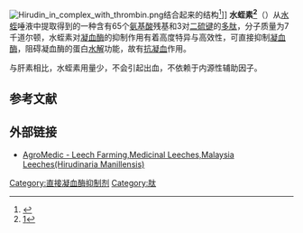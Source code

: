 {{Expand |time=2011-09-16T06:09:49+00:00 }}
{{NoteTA|G1=Chemistry}}
[[Image:Hirudin_in_complex_with_thrombin.png|thumb]]结合起来的结构<ref>{{PDB|4HTC}}</ref>]]
{{Infobox protein family
| Symbol = 水蛭素
| image = PDB 1dwc EBI.jpg
| width = 
| caption = 呃人的
| Pfam = PF00713
| Pfam_clan =  
| InterPro = IPR000429
| SMART = 
| PROSITE = 
| MEROPS = 
| SCOP = 4htc
| TCDB = 
| OPM family = 
| OPM protein = 
| CAZy = 
| CDD = 
}}
'''水蛭素<ref>[http://www.term.gov.cn/pages/homepage/result2.jsp?id=331777&subid=10001798&subject=%E6%B0%A8%E5%9F%BA%E9%85%B8%E3%80%81%E5%A4%9A%E8%82%BD%E4%B8%8E%E8%9B%8B%E7%99%BD%E8%B4%A8&subsys=%E7%94%9F%E7%89%A9%E5%8C%96%E5%AD%A6%E4%B8%8E%E5%88%86%E5%AD%90%E7%94%9F%E7%89%A9%E5%AD%A6]{{dead link|date=2018年3月 |bot=InternetArchiveBot |fix-attempted=yes }}</ref>'''（{{lang-en|Hirudin}}）从[[水蛭|水蛭]]唾液中提取得到的一种含有65个[[氨基酸|氨基酸]]残基和3对[[二硫键|二硫键]]的[[多肽|多肽]]，分子质量为7千道尔顿，水蛭素对[[凝血酶|凝血酶]]的抑制作用有着高度特异与高效性，可直接抑制[[凝血酶|凝血酶]]，阻碍凝血酶的蛋白[[水解|水解]]功能，故有[[抗凝血|抗凝血]]作用。

与肝素相比，水蛭素用量少，不会引起出血，不依赖于内源性辅助因子。

==参考文献==
{{reflist}}
==外部链接==
* [https://web.archive.org/web/20090515011610/http://leech.agromedic.com/ AgroMedic - Leech Farming,Medicinal Leeches,Malaysia Leeches(Hirudinaria Manillensis)]

{{Antithrombotics}}

[[Category:直接凝血酶抑制剂|Category:直接凝血酶抑制剂]]
[[Category:肽|Category:肽]]
